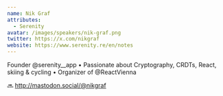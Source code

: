 ```yaml
---
name: Nik Graf
attributes:
  - Serenity
avatar: /images/speakers/nik-graf.png
twitter: https://x.com/nikgraf
website: https://www.serenity.re/en/notes
---
```


Founder @serenity\_\_app • Passionate about Cryptography, CRDTs, React, skiing & cycling • Organizer of @ReactVienna

🔜 http://mastodon.social/@nikgraf
